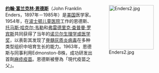 <div style="float:right;margin-left:0.5em;">
[[File:Enders2.jpg|140px]]
</div>

'''[[约翰·富兰克林·恩德斯|约翰·富兰克林·恩德斯]]'''（John Franklin Enders，1897年－1985年）是[[美国|美国]]医学家。1954年，在[[波士顿儿童医院|波士顿儿童医院]]工作的恩德斯、[[托马斯·哈克尔·韦勒|托马斯·哈克尔·韦勒]]和[[弗雷德里克·查普曼·罗宾斯|弗雷德里克·查普曼·罗宾斯]]共同获得了当年的[[诺贝尔生理学或医学奖|诺贝尔生理学或医学奖]]，以表彰其发现了[[脊髓灰质炎病毒|脊髓灰质炎病毒]]在多种类型组织中培育生长的能力。1963年，恩德斯与同事利用Edmonston-B株，成功研发出首劑[[麻疹疫苗|麻疹疫苗]]。恩德斯被譽為「現代疫苗之父」。